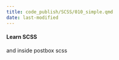 ```yaml
---
title: code_publish/SCSS/010_simple.qmd 
date: last-modified
---
```


####  Learn SCSS

:::{ .postbox }
and inside postbox scss
:::
